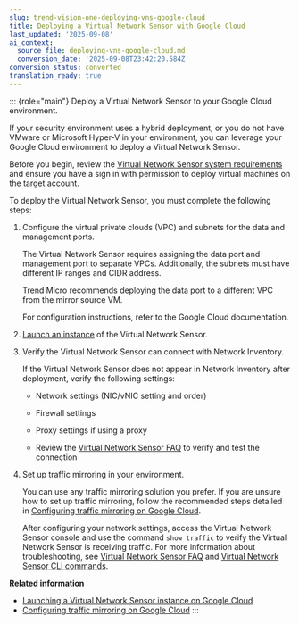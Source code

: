 ```yaml
---
slug: trend-vision-one-deploying-vns-google-cloud
title: Deploying a Virtual Network Sensor with Google Cloud
last_updated: '2025-09-08'
ai_context:
  source_file: deploying-vns-google-cloud.md
  conversion_date: '2025-09-08T23:42:20.584Z'
conversion_status: converted
translation_ready: true
---
```


::: {role="main"}
Deploy a Virtual Network Sensor to your Google Cloud environment.

If your security environment uses a hybrid deployment, or you do not have VMware or Microsoft Hyper-V in your environment, you can leverage your Google Cloud environment to deploy a Virtual Network Sensor.

Before you begin, review the [Virtual Network Sensor system requirements](network-sensor-sys-reqs.mdx) and ensure you have a sign in with permission to deploy virtual machines on the target account.

To deploy the Virtual Network Sensor, you must complete the following steps:

1.  Configure the virtual private clouds (VPC) and subnets for the data and management ports.

    The Virtual Network Sensor requires assigning the data port and management port to separate VPCs. Additionally, the subnets must have different IP ranges and CIDR address.

    Trend Micro recommends deploying the data port to a different VPC from the mirror source VM.

    For configuration instructions, refer to the Google Cloud documentation.

2.  [Launch an instance](launching-vns-instance-google-cloud.mdx) of the Virtual Network Sensor.

3.  Verify the Virtual Network Sensor can connect with Network Inventory.

    If the Virtual Network Sensor does not appear in Network Inventory after deployment, verify the following settings:

    - Network settings (NIC/vNIC setting and order)

    - Firewall settings

    - Proxy settings if using a proxy

    - Review the [Virtual Network Sensor FAQ](virtual-network-sensor-faqs.mdx) to verify and test the connection

4.  Set up traffic mirroring in your environment.

    You can use any traffic mirroring solution you prefer. If you are unsure how to set up traffic mirroring, follow the recommended steps detailed in [Configuring traffic mirroring on Google Cloud](traffic-mirroring-google-cloud.mdx).

    After configuring your network settings, access the Virtual Network Sensor console and use the command `show traffic` to verify the Virtual Network Sensor is receiving traffic. For more information about troubleshooting, see [Virtual Network Sensor FAQ](virtual-network-sensor-faqs.mdx) and [Virtual Network Sensor CLI commands](virtual-network-sensor-cli-commands.mdx).

**Related information**

- [Launching a Virtual Network Sensor instance on Google Cloud](launching-vns-instance-google-cloud.md "Deploy the Virtual Network Sensor on your Google Cloud environment.")
- [Configuring traffic mirroring on Google Cloud](traffic-mirroring-google-cloud.md "Set up your VPC networks to enable traffic mirroring to your Virtual Network Sensor data port.")
:::
